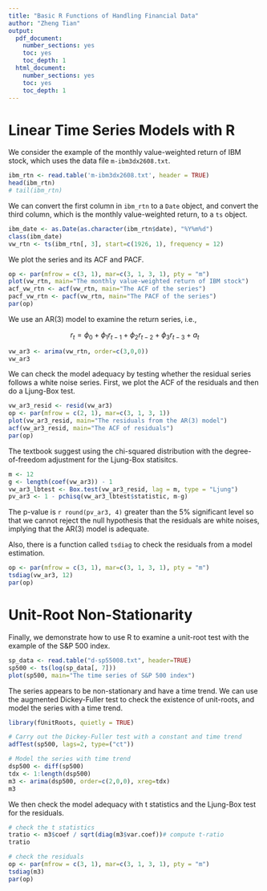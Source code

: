 ```yaml
---
title: "Basic R Functions of Handling Financial Data"
author: "Zheng Tian"
output:
  pdf_document:
    number_sections: yes
    toc: yes
    toc_depth: 1
  html_document:
    number_sections: yes
    toc: yes
    toc_depth: 1
---
```


<!-- # Basic R Functions for Financial Data -->

<!-- ## Downloading Financial Data -->

<!-- We can download financial data with the function `getSymbols()` in the package `quantmod` in R from open sources, like Yahoo Finance, Google Finance, and the Federal Reserve Bank of St. Louis (FRED). -->

<!-- ```{r} -->
<!-- library(quantmod, quietly = TRUE) -->
<!-- options("getSymbols.warning4.0" = FALSE) -->
<!-- getSymbols('AAPL', src = "yahoo", from="2005-01-02", to="2010-12-31") -->
<!-- ``` -->

<!-- The data object obtained through `getSymbols()` is `xts`, i.e., extensible time series. -->
<!-- ```{r} -->
<!-- class(AAPL) -->
<!-- ``` -->

<!-- We can check the data using `head()` and `tail`. And we can select a subset of the data within a range by calling the row names in the format as `yyyy-mm-dd`. -->

<!-- ```{r} -->
<!-- # Look at the first three observations -->
<!-- head(AAPL, n = 3) -->

<!-- # Look at the observations from December 1st, 2010 to December 7th, 2010 -->
<!-- AAPL["2010-12-01::2010-12-07"] -->
<!-- ``` -->


<!-- ## Visualizing Financial Data -->

<!-- We can visualize the downloaded financial data with the function -->
<!-- `chartSeries()`. -->

<!-- ```{r, fig.width=8, fig.height=5} -->
<!-- chartSeries(AAPL, subset = "2007::2009", theme = "white") -->
<!-- ``` -->

<!-- Since the data set comforms with an `OHLC` data format, we can plot the range of stock prices with a trading period with bar charts. In the following chart, we converted the daily stock prices to weekly prices using the function `to.weekly()`, and removed the trade volumn by setting `TA = NULL`. -->
<!-- ```{r, fig.width=8, fig.height=5} -->
<!-- barChart(to.weekly(AAPL), subset = "2008:01::2009:01", -->
<!--          theme='white.mono', TA = NULL, bar.type='ohlc') -->
<!-- ``` -->

<!-- Next we can generate the log return series, and plot it. -->
<!-- ```{r, fig.width=8, fig.height=5} -->
<!-- aapl.rtn <- diff(log(AAPL)) -->
<!-- chartSeries(aapl.rtn, subset = "2007::2009", type = 'line', -->
<!--             TA = NULL, theme = "white") -->
<!-- ``` -->


# Linear Time Series Models with R

We consider the example of the monthly value-weighted return of IBM stock, which uses the data file `m-ibm3dx2608.txt`. 

```r
ibm_rtn <- read.table('m-ibm3dx2608.txt', header = TRUE)
head(ibm_rtn)
# tail(ibm_rtn)
```

We can convert the first column in `ibm_rtn` to a `Date` object, and convert the third column, which is the monthly value-weighted return, to a `ts` object. 

```r
ibm_date <- as.Date(as.character(ibm_rtn$date), "%Y%m%d")
class(ibm_date)
vw_rtn <- ts(ibm_rtn[, 3], start=c(1926, 1), frequency = 12)
```

We plot the series and its ACF and PACF. 
```r
op <- par(mfrow = c(3, 1), mar=c(3, 1, 3, 1), pty = "m")
plot(vw_rtn, main="The monthly value-weighted return of IBM stock")
acf_vw_rtn <- acf(vw_rtn, main="The ACF of the series")
pacf_vw_rtn <- pacf(vw_rtn, main="The PACF of the series")
par(op)
```

We use an AR(3) model to examine the return series, i.e.,

$$r_t  = \phi_0 + \phi_1 r_{t-1} + \phi_2 r_{t-2} + \phi_3 r_{t-3} + a_t$$

```r
vw_ar3 <- arima(vw_rtn, order=c(3,0,0))
vw_ar3
```

We can check the model adequacy by testing whether the residual series follows a white noise series. First, we plot the ACF of the residuals and then do a Ljung-Box test. 

```r
vw_ar3_resid <- resid(vw_ar3)
op <- par(mfrow = c(2, 1), mar=c(3, 1, 3, 1))
plot(vw_ar3_resid, main="The residuals from the AR(3) model")
acf(vw_ar3_resid, main="The ACF of residuals")
par(op)
```

The textbook suggest using the chi-squared distribution with the degree-of-freedom adjustment for the Ljung-Box statisitcs. 
```r
m <- 12
g <- length(coef(vw_ar3)) - 1
vw_ar3_lbtest <- Box.test(vw_ar3_resid, lag = m, type = "Ljung")
pv_ar3 <- 1 - pchisq(vw_ar3_lbtest$statistic, m-g)
```
The p-value is `r round(pv_ar3, 4)` greater than the 5% significant level so that we cannot reject the null hypothesis that the residuals are white noises, implying that the AR(3) model is adequate. 

Also, there is a function called `tsdiag` to check the residuals from a model estimation. 
```r
op <- par(mfrow = c(3, 1), mar=c(3, 1, 3, 1), pty = "m")
tsdiag(vw_ar3, 12)
par(op)
```


# Unit-Root Non-Stationarity

Finally, we demonstrate how to use R to examine a unit-root test with the example of the S&P 500 index.

```r
sp_data <- read.table("d-sp55008.txt", header=TRUE)
sp500 <- ts(log(sp_data[, 7]))
plot(sp500, main="The time series of S&P 500 index")
```

The series appears to be non-stationary and have a time trend. We can use the augmented Dickey-Fuller test to check the existence of unit-roots, and model the series with a time trend. 

```r
library(fUnitRoots, quietly = TRUE)

# Carry out the Dickey-Fuller test with a constant and time trend
adfTest(sp500, lags=2, type=("ct"))

# Model the series with time trend
dsp500 <- diff(sp500)
tdx <- 1:length(dsp500) 
m3 <- arima(dsp500, order=c(2,0,0), xreg=tdx)
m3
```

We then check the model adequacy with t statistics and the Ljung-Box test for the residuals. 

```r
# check the t statistics
tratio <- m3$coef / sqrt(diag(m3$var.coef))# compute t-ratio
tratio

# check the residuals
op <- par(mfrow = c(3, 1), mar=c(3, 1, 3, 1), pty = "m")
tsdiag(m3)
par(op)
```
















